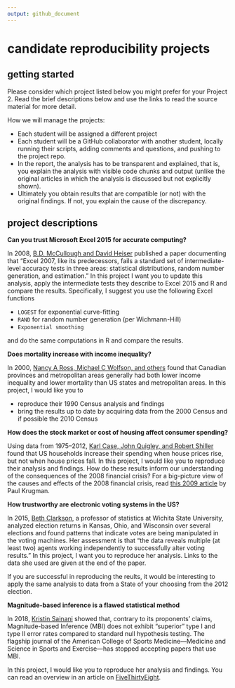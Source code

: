 ```yaml
---
output: github_document
--- 
```


# candidate reproducibility projects 

## getting started 

Please consider which project listed below you might prefer for your Project 2. Read the brief descriptions below and use the links to read the source material for more detail. 

How we will manage the projects: 

- Each student will be assigned a different project 
- Each student will be a GitHub collaborator with another student, locally running their scripts, adding comments and questions, and pushing to the project repo.  
- In the report, the analysis has to be transparent and explained, that is, you explain the analysis with visible code chunks and output  (unlike the original articles in which the analysis is discussed but not explicitly shown). 
- Ultimately you obtain results that are compatible (or not) with the original findings. If not, you explain the cause of the discrepancy. 





## project descriptions 

**Can you trust Microsoft Excel 2015 for accurate computing?**

In 2008, [B.D. McCullough and David Heiser](http://www.pucrs.br/famat/viali/tic_literatura/artigos/planilhas/McHe08.pdf) published a paper documenting that "Excel 2007, like its predecessors, fails a standard set of intermediate-level accuracy tests in three areas: statistical distributions, random number generation, and estimation." In this project I want you to update this analysis, apply the intermediate tests they describe to Excel 2015 and R and compare the results. Specifically, I suggest you use the following Excel functions

- `LOGEST` for exponential curve-fitting 
- `RAND` for random number generation (per Wichmann-Hill) 
- `Exponential smoothing` 

and do the same computations in R and compare the results. 



**Does mortality increase with income inequality?**  

In 2000, [Nancy A Ross, Michael C Wolfson, and others](http://www.bmj.com/content/320/7239/898?query=rft.jtitle%25253DJ%252BGerontol%2526rft_id%25253Dinfo%25253Apmid%25252F8315241%2526rft.genre%25253Darticle%2526rft_val_fmt%25253Dinfo%25253Aofi%25252Ffmt%25253Akev%25253Amtx%25253Ajournal%2526ctx_ver%25253DZ39.88-2004%2526url_ver%25253DZ39.88-2004%2526url_ctx_fmt%25253Dinfo%25253Aofi%25252Ffmt%25253Akev%25253Amtx%25253Actx) found that Canadian provinces and metropolitan areas generally had both lower income inequality and lower mortality than US states and metropolitan areas. In this project, I would like you to 

- reproduce their 1990 Census analysis and findings 
- bring the results up to date by acquiring data from the 2000 Census and if possible the 2010 Census  





**How does the stock market or cost of housing affect consumer spending?**  

Using data from 1975--2012, [Karl Case, John Quigley, and  Robert Shiller](http://www.nber.org/papers/w18667) found that US households increase their spending when house prices rise, but not when house prices fall. In this project, I would like you to reproduce their analysis and findings. How do these results inform our understanding of the consequences of the 2008 financial crisis? For a big-picture view of the causes and effects of the 2008 financial crisis, read [this 2009 article](http://faculty.econ.ucdavis.edu/faculty/kdsalyer/LECTURES/Ecn200e/krugman_macro.pdf) by Paul Krugman.




**How trustworthy are electronic voting systems in the US?**

In 2015, [Beth Clarkson](https://www.statslife.org.uk/politics/2288-how-trustworthy-are-electronic-voting-systems-in-the-us), a professor of statistics at Wichita State University, analyzed election returns in Kansas, Ohio, and Wisconsin over several elections and found patterns that indicate votes are being manipulated in the voting machines. Her assessment is that "the data reveals multiple (at least two) agents working independently to successfully alter voting results." In this project, I want you to reproduce her analysis. Links to the data she used are given at the end of the paper. 

If you are successful in reproducing the reults, it would be interesting to apply the same analysis to data from a State of your choosing from the 2012 election. 



**Magnitude-based inference is a flawed statistical method**

In 2018, [Kristin Sainani](https://journals.lww.com/acsm-msse/Fulltext/2018/10000/The_Problem_with__Magnitude_based_Inference_.23.aspx) showed that, contrary to its proponents' claims,  Magnitude-based Inference (MBI) does not exhibit "superior" type I and type II error rates compared to standard null hypothesis testing. The flagship journal of the American College of Sports Medicine---Medicine and Science in Sports and Exercise---has  stopped accepting papers that use MBI.

In this project, I would like you to reproduce her analysis and findings. You can read an overview in an article on [FiveThirtyEight](https://fivethirtyeight.com/features/a-flawed-statistical-method-was-just-banned-from-a-major-sports-science-journal/). 





<!-- **Protein ID.** Rating ______ . Identifying proteins by tandem mass spectrometry.  -->

<!-- A statistical model is presented for computing probabilities that proteins are present in a sample on the basis of peptides assigned to tandem mass (MS/MS) spectra acquired from a proteolytic digest of the sample. In this project, I ask you to reproduce this work using the [assignment and data](http://noble.gs.washington.edu/~wnoble/genome541/prophet/) by Prof. William Stafford Noble at the Department of Genome Sciences, University of Washington.  [](http://pubs.acs.org/doi/abs/10.1021/ac0341261)  -->



<!-- **Global population.** Rating ______ . How is the global population changing?  -->

<!-- The [Gapminder project](https://www.gapminder.org/data/) provides data by country for all sorts of population dynamics, for example, fertility, life expectancy, GDP per capita, etc. There are many research questions that could be investigated using these data. For example, Hans Rosling developed visualization of life expectancy as a function of fertility rate, with data markers indicating population size, and the whole thing changing over time. [](https://www.ted.com/talks/hans_rosling_shows_the_best_stats_you_ve_ever_seen?language=en#t-30140) Can you reproduce Hans' work in static images? Or address some other question with the Gapminder data?  -->
